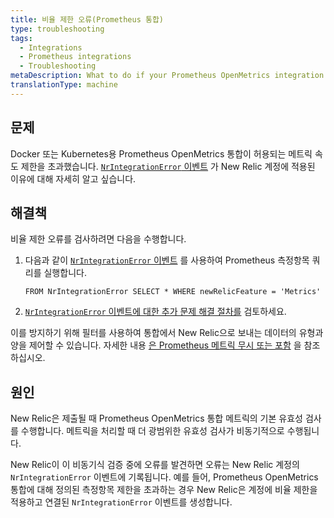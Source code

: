 ```yaml
---
title: 비율 제한 오류(Prometheus 통합)
type: troubleshooting
tags:
  - Integrations
  - Prometheus integrations
  - Troubleshooting
metaDescription: What to do if your Prometheus OpenMetrics integration for Docker or Kubernetes exceeded allowable metric rate limits for your New Relic account.
translationType: machine
---
```


## 문제

Docker 또는 Kubernetes용 Prometheus OpenMetrics 통합이 허용되는 메트릭 속도 제한을 초과했습니다. [`NrIntegrationError` 이벤트](/docs/telemetry-data-platform/manage-data/nrintegrationerror) 가 New Relic 계정에 적용된 이유에 대해 자세히 알고 싶습니다.

## 해결책

비율 제한 오류를 검사하려면 다음을 수행합니다.

1. 다음과 같이 [`NrIntegrationError` 이벤트](/docs/telemetry-data-platform/manage-data/nrintegrationerror) 를 사용하여 Prometheus 측정항목 쿼리를 실행합니다.

   ```
   FROM NrIntegrationError SELECT * WHERE newRelicFeature = 'Metrics'
   ```

2. [`NrIntegrationError` 이벤트에 대한 추가 문제 해결 절차를](/docs/data-ingest-apis/get-data-new-relic/metric-api/troubleshoot-nrintegrationerror-events) 검토하세요.

이를 방지하기 위해 필터를 사용하여 통합에서 New Relic으로 보내는 데이터의 유형과 양을 제어할 수 있습니다. 자세한 내용 [은 Prometheus 메트릭 무시 또는 포함](/docs/integrations/prometheus-integrations/install-configure/ignore-or-include-prometheus-metrics) 을 참조하십시오.

## 원인

New Relic은 제출될 때 Prometheus OpenMetrics 통합 메트릭의 기본 유효성 검사를 수행합니다. 메트릭을 처리할 때 더 광범위한 유효성 검사가 비동기적으로 수행됩니다.

New Relic이 이 비동기식 검증 중에 오류를 발견하면 오류는 New Relic 계정의 `NrIntegrationError` 이벤트에 기록됩니다. 예를 들어, Prometheus OpenMetrics 통합에 대해 정의된 측정항목 제한을 초과하는 경우 New Relic은 계정에 비율 제한을 적용하고 연결된 `NrIntegrationError` 이벤트를 생성합니다.